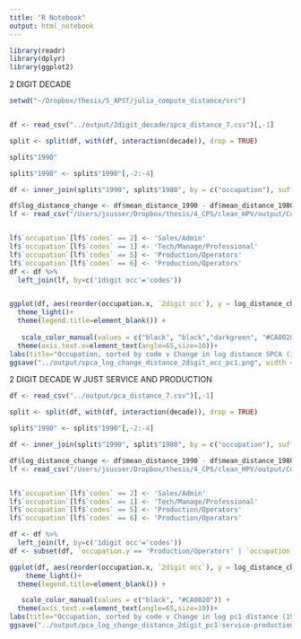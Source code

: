 ```yaml
---
title: "R Notebook"
output: html_notebook
---
```




```r
library(readr)
library(dplyr)
library(ggplot2)
```

2 DIGIT DECADE
```r
setwd("~/Dropbox/thesis/5_APST/julia_compute_distance/src") 


df <- read_csv("../output/2digit_decade/spca_distance_7.csv")[,-1]

split <- split(df, with(df, interaction(decade)), drop = TRUE)

split$"1990"

split$"1990" <- split$"1990"[,-2:-4]

df <- inner_join(split$"1990", split$"1980", by = c("occupation"), suffix=c("_1990","_1980"))

df$log_distance_change <- df$mean_distance_1990 - df$mean_distance_1980
lf <- read_csv("/Users/jsusser/Dropbox/thesis/4_CPS/clean_HPV/output/Codes/1digit_occupations.csv")[,-1]


lf$`occupation`[lf$`codes` == 2] <- 'Sales/Admin'
lf$`occupation`[lf$`codes` == 1] <- 'Tech/Manage/Professional'
lf$`occupation`[lf$`codes` == 5] <- 'Production/Operators'
lf$`occupation`[lf$`codes` == 6] <- 'Production/Operators'
df <- df %>%
  left_join(lf, by=c('1digit occ'='codes'))


ggplot(df, aes(reorder(occupation.x, `2digit occ`), y = log_distance_change, color=`occupation.y`)) + geom_point() +   
  theme_light()+
  theme(legend.title=element_blank()) +
  
   scale_color_manual(values = c("black", "black","darkgreen", "#CA0020", "blue")) +
  theme(axis.text.x=element_text(angle=65,size=10))+
labs(title="Occupation, sorted by code v Change in log distance SPCA (1980s-1990s)", x="Occupation, sorted by code", y="Change in log distance (1980s-1990s)")
ggsave("../output/spca_log_change_distance_2digit_occ_pc1.png", width = 10, height=7)

```

2 DIGIT DECADE W JUST SERVICE AND PRODUCTION
```r
df <- read_csv("../output/pca_distance_7.csv")[,-1] 

split <- split(df, with(df, interaction(decade)), drop = TRUE)

split$"1990" <- split$"1990"[,-2:-4]

df <- inner_join(split$"1990", split$"1980", by = c("occupation"), suffix=c("_1990","_1980"))

df$log_distance_change <- df$mean_distance_1990 - df$mean_distance_1980
lf <- read_csv("/Users/jsusser/Dropbox/thesis/4_CPS/clean_HPV/output/Codes/1digit_occupations.csv")[,-1]


lf$`occupation`[lf$`codes` == 2] <- 'Sales/Admin'
lf$`occupation`[lf$`codes` == 1] <- 'Tech/Manage/Professional'
lf$`occupation`[lf$`codes` == 5] <- 'Production/Operators'
lf$`occupation`[lf$`codes` == 6] <- 'Production/Operators'

df <- df %>%
  left_join(lf, by=c('1digit occ'='codes'))
df <- subset(df, `occupation.y`== 'Production/Operators' | `occupation.y`== 'Service')

ggplot(df, aes(reorder(occupation.x, `2digit occ`), y = log_distance_change, color=`occupation.y`)) + geom_point() +  
    theme_light()+
  theme(legend.title=element_blank()) +

   scale_color_manual(values = c("black", "#CA0020")) +
  theme(axis.text.x=element_text(angle=65,size=10))+
labs(title="Occupation, sorted by code v Change in log pc1 distance (1980s-1990s)", x="Occupation, sorted by code", y="Change in log pc1 distance (1980s-1990s)")
ggsave("../output/pca_log_change_distance_2digit_pc1-service-production.png", width = 10, height=7)
```





